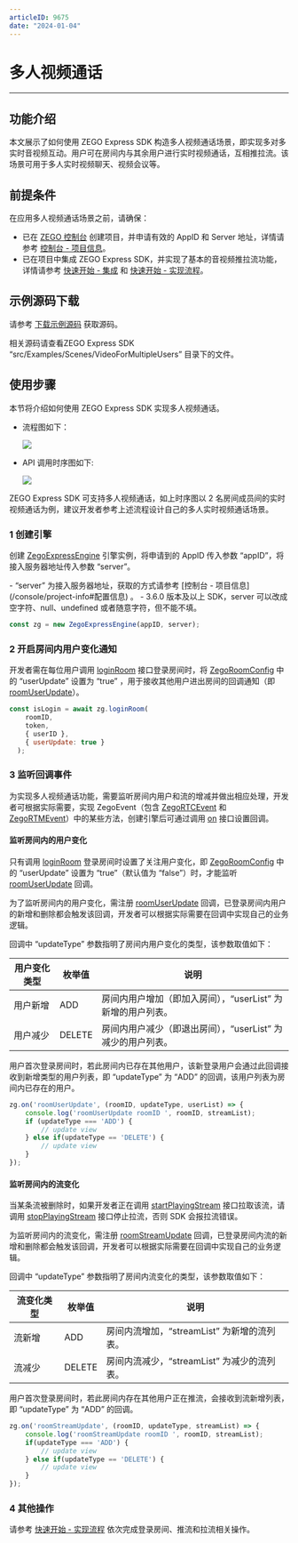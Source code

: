 ```yaml
---
articleID: 9675
date: "2024-01-04"
---
```

# 多人视频通话

---

## 功能介绍

本文展示了如何使用 ZEGO Express SDK 构造多人视频通话场景，即实现多对多实时音视频互动。用户可在房间内与其余用户进行实时视频通话，互相推拉流。该场景可用于多人实时视频聊天、视频会议等。


## 前提条件

在应用多人视频通话场景之前，请确保：

- 已在 [ZEGO 控制台](https://console.zego.im) 创建项目，并申请有效的 AppID 和 Server 地址，详情请参考 [控制台 - 项目信息](/console/project-info)。
- 已在项目中集成 ZEGO Express SDK，并实现了基本的音视频推拉流功能，详情请参考 [快速开始 - 集成](!ExpressVideoSDK-Integration/SDK_Integration) 和 [快速开始 - 实现流程](!ExpressVideoSDK-Integration/Solution_Implementation)。

## 示例源码下载

请参考 [下载示例源码](!DownloadDemo/DownloadDemo) 获取源码。

相关源码请查看ZEGO Express SDK “src/Examples/Scenes/VideoForMultipleUsers” 目录下的文件。

## 使用步骤

本节将介绍如何使用 ZEGO Express SDK 实现多人视频通话。

- 流程图如下：

  <Frame width="512" height="auto" caption=""><img src="https://doc-media.zego.im/sdk-doc/Pics/Android/ExpressSDK/Scenes/VideoForMultipleUsers/Video_for_Multiple_Users_process_android.png" /></Frame>


- API 调用时序图如下:

  <Frame width="512" height="auto" caption=""><img src="https://doc-media.zego.im/sdk-doc/Pics/Web/ExpressSDK/Advanced_Features /Video_for_Multiple_Users_Web_new.png" /></Frame>

<Note title="说明">


   ZEGO Express SDK 可支持多人视频通话，如上时序图以 2 名房间成员间的实时视频通话为例，建议开发者参考上述流程设计自己的多人实时视频通话场景。

</Note>




### 1 创建引擎

创建 [ZegoExpressEngine](@-ZegoExpressEngine) 引擎实例，将申请到的 AppID 传入参数 “appID”，将接入服务器地址传入参数 “server”。

<Note title="说明">
- “server” 为接入服务器地址，获取的方式请参考
[控制台 - 项目信息](/console/project-info#配置信息) 。
- 3.6.0 版本及以上 SDK，server 可以改成空字符、null、undefined 或者随意字符，但不能不填。
</Note>


```javascript
const zg = new ZegoExpressEngine(appID, server);
```

### 2 开启房间内用户变化通知

开发者需在每位用户调用 [loginRoom](@loginRoom) 接口登录房间时，将 [ZegoRoomConfig](@-ZegoRoomConfig) 中的 “userUpdate” 设置为 “true” ，用于接收其他用户进出房间的回调通知（即 [roomUserUpdate](@roomUserUpdate)）。

```javascript
const isLogin = await zg.loginRoom(
    roomID,
    token,
    { userID },
    { userUpdate: true }
  );
```


### 3 监听回调事件

为实现多人视频通话功能，需要监听房间内用户和流的增减并做出相应处理，开发者可根据实际需要，实现 ZegoEvent（包含 [ZegoRTCEvent](@-ZegoRTCEvent) 和 [ZegoRTMEvent](@-ZegoRTMEvent)）中的某些方法，创建引擎后可通过调用 [on](https://doc-zh.zego.im/article/api?doc=Express_Video_SDK_API~javascript_web~class~ZegoExpressEngine#on) 接口设置回调。


#### 监听房间内的用户变化

<Warning title="注意">


只有调用 [loginRoom](@loginRoom) 登录房间时设置了关注用户变化，即 [ZegoRoomConfig](@-ZegoRoomConfig) 中的 “userUpdate” 设置为 “true”（默认值为 “false”）时，才能监听 [roomUserUpdate](@roomUserUpdate) 回调。

</Warning>



为了监听房间内的用户变化，需注册 [roomUserUpdate](@roomUserUpdate) 回调，已登录房间内用户的新增和删除都会触发该回调，开发者可以根据实际需要在回调中实现自己的业务逻辑。

回调中 “updateType” 参数指明了房间内用户变化的类型，该参数取值如下：

| 用户变化类型 | 枚举值 | 说明|
|-|-|-|
| 用户新增 | ADD | 房间内用户增加（即加入房间），“userList” 为新增的用户列表。|
| 用户减少 | DELETE | 房间内用户减少（即退出房间），“userList” 为减少的用户列表。|

用户首次登录房间时，若此房间内已存在其他用户，该新登录用户会通过此回调接收到新增类型的用户列表，即 “updateType” 为 “ADD” 的回调，该用户列表为房间内已存在的用户。


```javascript
zg.on('roomUserUpdate', (roomID, updateType, userList) => {
    console.log('roomUserUpdate roomID ', roomID, streamList);
    if (updateType === 'ADD') {
        // update view
    } else if(updateType == 'DELETE') {
        // update view
    }
});
```


#### 监听房间内的流变化

<Warning title="注意">


当某条流被删除时，如果开发者正在调用 [startPlayingStream](@startPlayingStream) 接口拉取该流，请调用 [stopPlayingStream](@stopPlayingStream) 接口停止拉流，否则 SDK 会报拉流错误。

</Warning>



为监听房间内的流变化，需注册 [roomStreamUpdate](@roomStreamUpdate) 回调，已登录房间内流的新增和删除都会触发该回调，开发者可以根据实际需要在回调中实现自己的业务逻辑。

回调中 “updateType” 参数指明了房间内流变化的类型，该参数取值如下：

| 流变化类型 | 枚举值 | 说明 |
|-|-|-|
| 流新增 | ADD | 房间内流增加，“streamList” 为新增的流列表。|
| 流减少 | DELETE | 房间内流减少，“streamList” 为减少的流列表。|

用户首次登录房间时，若此房间内存在其他用户正在推流，会接收到流新增列表，即 “updateType” 为 “ADD” 的回调。


```javascript
zg.on('roomStreamUpdate', (roomID, updateType, streamList) => {
    console.log('roomStreamUpdate roomID ', roomID, streamList);
    if(updateType === 'ADD') {
    	// update view
    } else if(updateType == 'DELETE') {
    	// update view
    }
});
```


### 4 其他操作

请参考 [快速开始 - 实现流程](/real-time-video-web/quick-start/implementing-video-call) 依次完成登录房间、推流和拉流相关操作。
